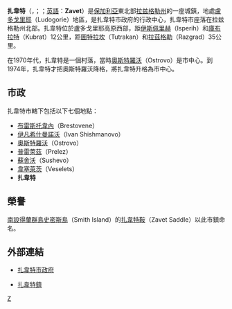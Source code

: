 {{Infobox Settlement <!--more fields are available for this Infobox--See Template:Infobox Settlement-->
|official_name = 扎韋特
|native_name=Завет|
|subdivision_type = [[世界地理索引|國家]]
|subdivision_name       = {{BUL}}
|subdivision_type1      = [[保加利亞行政區劃|州]]
|timezone=[[歐洲東部時間|EET]]
|utc_offset=+2
|timezone_DST=[[歐洲東部夏令時間|EEST]]
|utc_offset_DST=+3
|map_caption = Location of Zavet|
|pushpin_map            =Bulgaria <!-- the name of a location map as per http://en.wikipedia.org/wiki/Template:Location_map -->
|pushpin_label_position = right
|pushpin_map_caption    =扎韋特所在地
|pushpin_mapsize        =
|leader_title           =鎮長
|postal_code_type       =[[保加利亞郵政編碼列表|郵政編碼]]
|
|
subdivision_name1=[[拉兹格勒州|拉兹格勒]]|
|
population_total=3,585|population_footnotes=<sup>[http://grao.bg/tna/tab02.txt]</sup> |
population_as_of=2008|
elevation_m=265|
postal_code=7330|
area_code=08342|
latd=43|latm=46|lats=|latNS=N|longd=26|longm=40|longs=|longEW=E|leader_name=阿赫特爾·韋利夫|
}}

'''扎韋特'''（{{lang-bg|'''Завет'''}}，{{pron|ˈza.vɛt}}；{{lang-tr|'''Zavut'''}}；[[英語|英語]]：'''Zavet'''）是[[保加利亞|保加利亞]]東北部[[拉兹格勒州|拉兹格勒州]]的一座城鎮，地處[[盧多戈里耶|盧多戈里耶]]（Ludogorie）地區，是扎韋特市政府的行政中心，扎韋特市座落在拉兹格勒州北部。扎韋特位於盧多戈里耶高原西部，距[[伊斯佩里赫|伊斯佩里赫]]（Isperih）和[[庫布拉特|庫布拉特]]（Kubrat）12公里，距[[圖特拉坎|圖特拉坎]]（Tutrakan）和[[拉茲格勒|拉茲格勒]]（Razgrad）35公里。

在1970年代，扎韋特是一個村落，當時[[奧斯特羅沃_(保加利亞)|奧斯特羅沃]]（Ostrovo）是市中心。到1974年，扎韋特才把奧斯特羅沃降格，將扎韋特升格為市中心。

== 市政 ==

扎韋特市轄下包括以下七個地點：
*[[布雷斯托韋內|布雷斯托韋內]]（Brestovene）
*[[伊凡希什曼諾沃|伊凡希什曼諾沃]]（Ivan Shishmanovo）
*[[奧斯特羅沃_(保加利亞)|奧斯特羅沃]]（Ostrovo）
*[[普雷萊茲|普雷萊茲]]（Prelez）
*[[蘇舍沃|蘇舍沃]]（Sushevo）
*[[韋塞萊茨|韋塞萊茨]]（Veselets）
*'''扎韋特'''

== 榮譽 ==

[[南設得蘭群島|南設得蘭群島]][[史密斯島|史密斯島]]（Smith Island）的[[扎韋特鞍|扎韋特鞍]]（Zavet Saddle）以此市鎮命名。

== 外部連結 ==
*{{bg icon}} [http://www.zavet-bg.com 扎韋特市政府] {{Wayback|url=http://www.zavet-bg.com/ |date=20080907124458 }} 
*{{bg icon}} [http://zavet.dir.bg/ 扎韋特鎮]{{Dead link}} 

{{coord|43|46|N|25|40|E|type:city|display=title}}

[[Category:拉兹格勒州城市|Z]]

{{保加利亞地理小作品}}
{{保加利亞城市}}
{{拉兹格勒州}}
{{扎韋特}}